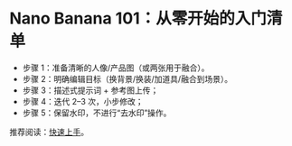 
# Nano Banana 101：从零开始的入门清单

- 步骤 1：准备清晰的人像/产品图（或两张用于融合）。  
- 步骤 2：明确编辑目标（换背景/换装/加道具/融合到场景）。  
- 步骤 3：描述式提示词 + 参考图上传；  
- 步骤 4：迭代 2–3 次，小步修改；  
- 步骤 5：保留水印，不进行“去水印”操作。

推荐阅读：[快速上手](/tutorials/get-started)。
